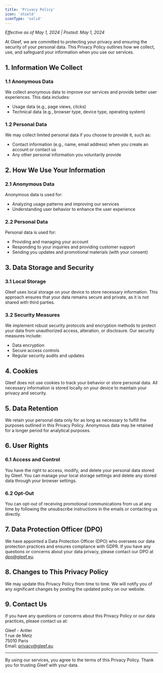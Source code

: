 ```yaml
---
title: 'Privacy Policy'
icon: 'shield'
iconType: 'solid'
---
```


_Effective as of May 1, 2024 | Posted: May 1, 2024_

At Gleef, we are committed to protecting your privacy and ensuring the security of your personal data. This Privacy Policy outlines how we collect, use, and safeguard your information when you use our services.

## 1. Information We Collect
### 1.1 Anonymous Data
We collect anonymous data to improve our services and provide better user experiences. This data includes:
- Usage data (e.g., page views, clicks)
- Technical data (e.g., browser type, device type, operating system)

### 1.2 Personal Data
We may collect limited personal data if you choose to provide it, such as:
- Contact information (e.g., name, email address) when you create an account or contact us
- Any other personal information you voluntarily provide

## 2. How We Use Your Information
### 2.1 Anonymous Data
Anonymous data is used for:
- Analyzing usage patterns and improving our services
- Understanding user behavior to enhance the user experience

### 2.2 Personal Data
Personal data is used for:
- Providing and managing your account
- Responding to your inquiries and providing customer support
- Sending you updates and promotional materials (with your consent)

## 3. Data Storage and Security
### 3.1 Local Storage
Gleef uses local storage on your device to store necessary information. This approach ensures that your data remains secure and private, as it is not shared with third parties.

### 3.2 Security Measures
We implement robust security protocols and encryption methods to protect your data from unauthorized access, alteration, or disclosure. Our security measures include:
- Data encryption
- Secure access controls
- Regular security audits and updates

## 4. Cookies
Gleef does not use cookies to track your behavior or store personal data. All necessary information is stored locally on your device to maintain your privacy and security.

## 5. Data Retention
We retain your personal data only for as long as necessary to fulfill the purposes outlined in this Privacy Policy. Anonymous data may be retained for a longer period for analytical purposes.

## 6. User Rights
### 6.1 Access and Control
You have the right to access, modify, and delete your personal data stored by Gleef. You can manage your local storage settings and delete any stored data through your browser settings.

### 6.2 Opt-Out
You can opt-out of receiving promotional communications from us at any time by following the unsubscribe instructions in the emails or contacting us directly.

## 7. Data Protection Officer (DPO)
We have appointed a Data Protection Officer (DPO) who oversees our data protection practices and ensures compliance with GDPR. If you have any questions or concerns about your data privacy, please contact our DPO at dpo@gleef.eu.

## 8. Changes to This Privacy Policy
We may update this Privacy Policy from time to time. We will notify you of any significant changes by posting the updated policy on our website.

## 9. Contact Us
If you have any questions or concerns about this Privacy Policy or our data practices, please contact us at:

Gleef - Antler <br/>
1 rue de Metz <br/>
75010 Paris <br/>
Email: privacy@gleef.eu <br/>

---

By using our services, you agree to the terms of this Privacy Policy. Thank you for trusting Gleef with your data.
